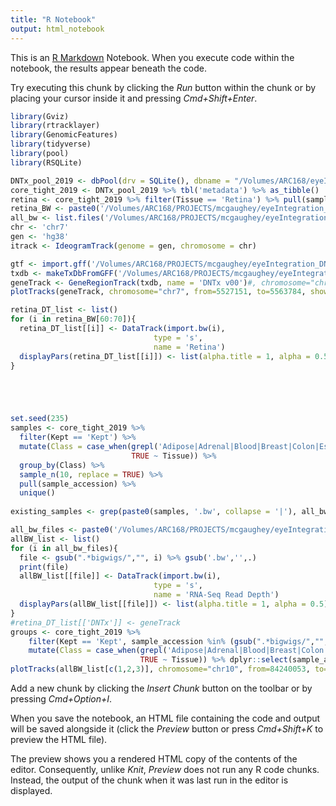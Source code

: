 ```yaml
---
title: "R Notebook"
output: html_notebook
---
```


This is an [R Markdown](http://rmarkdown.rstudio.com) Notebook. When you execute code within the notebook, the results appear beneath the code. 

Try executing this chunk by clicking the *Run* button within the chunk or by placing your cursor inside it and pressing *Cmd+Shift+Enter*. 

```r
library(Gviz)
library(rtracklayer)
library(GenomicFeatures)
library(tidyverse)
library(pool)
library(RSQLite)

DNTx_pool_2019 <- dbPool(drv = SQLite(), dbname = "/Volumes/ARC168/eyeIntegration_app/www/2019/DNTx_EiaD_human_expression_2019_00.sqlite", idleTimeout = 3600000)
core_tight_2019 <- DNTx_pool_2019 %>% tbl('metadata') %>% as_tibble()
retina <- core_tight_2019 %>% filter(Tissue == 'Retina') %>% pull(sample_accession)
retina_BW <- paste0('/Volumes/ARC168/PROJECTS/mcgaughey/eyeIntegration_DNTx/bigwigs/', retina, '.bw')
all_bw <- list.files('/Volumes/ARC168/PROJECTS/mcgaughey/eyeIntegration_DNTx/bigwigs/', pattern = '*bw')
chr <- 'chr7'
gen <- 'hg38'
itrack <- IdeogramTrack(genome = gen, chromosome = chr)

gtf <- import.gff('/Volumes/ARC168/PROJECTS/mcgaughey/eyeIntegration_DNTx/de_novo_transcriptome_processed.gtf.gz', format = 'gtf')
txdb <- makeTxDbFromGFF('/Volumes/ARC168/PROJECTS/mcgaughey/eyeIntegration_DNTx/de_novo_transcriptome_processed.gtf.gz', format = 'gtf')
geneTrack <- GeneRegionTrack(txdb, name = 'DNTx v00')#, chromosome="chr7", from=5527151, to=5563784, name = 'DNTx')
plotTracks(geneTrack, chromosome="chr7", from=5527151, to=5563784, showId=TRUE)

retina_DT_list <- list()
for (i in retina_BW[60:70]){
  retina_DT_list[[i]] <- DataTrack(import.bw(i),
                                type = 's', 
                                name = 'Retina')
  displayPars(retina_DT_list[[i]]) <- list(alpha.title = 1, alpha = 0.5)
}





set.seed(235)
samples <- core_tight_2019 %>% 
  filter(Kept == 'Kept') %>% 
  mutate(Class = case_when(grepl('Adipose|Adrenal|Blood|Breast|Colon|Esopha|Heart|Kidney|Liver|Lung|Muscle|Nerve|Pancre|Pitui|Salivar|Skin|Small|Spleen|Stomach|Thyroid', Tissue) ~ 'Non-neuronal', 
                           TRUE ~ Tissue)) %>% 
  group_by(Class) %>% 
  sample_n(10, replace = TRUE) %>% 
  pull(sample_accession) %>% 
  unique()
                                                                 
existing_samples <- grep(paste0(samples, '.bw', collapse = '|'), all_bw, value = T) %>% unique()

all_bw_files <- paste0('/Volumes/ARC168/PROJECTS/mcgaughey/eyeIntegration_DNTx/bigwigs/',existing_samples)
allBW_list <- list()
for (i in all_bw_files){
  file <- gsub(".*bigwigs/","", i) %>% gsub('.bw','',.) 
  print(file)
  allBW_list[[file]] <- DataTrack(import.bw(i),
                                type = 's',
                                name = 'RNA-Seq Read Depth')
  displayPars(allBW_list[[file]]) <- list(alpha.title = 1, alpha = 0.5)
}
#retina_DT_list[['DNTx']] <- geneTrack
groups <- core_tight_2019 %>% 
    filter(Kept == 'Kept', sample_accession %in% (gsub(".*bigwigs/","", existing_samples) %>% gsub('.bw','',.))) %>% 
    mutate(Class = case_when(grepl('Adipose|Adrenal|Blood|Breast|Colon|Esopha|Heart|Kidney|Liver|Lung|Muscle|Nerve|Pancre|Pitui|Salivar|Skin|Small|Spleen|Stomach|Thyroid', Tissue) ~ 'Non-neuronal', 
                             TRUE ~ Tissue)) %>% dplyr::select(sample_accession, Class) %>% unique() %>% pull(Class)
plotTracks(allBW_list[c(1,2,3)], chromosome="chr10", from=84240053, to=84264960, showId=TRUE, groups = groups[1:5])
```

Add a new chunk by clicking the *Insert Chunk* button on the toolbar or by pressing *Cmd+Option+I*.

When you save the notebook, an HTML file containing the code and output will be saved alongside it (click the *Preview* button or press *Cmd+Shift+K* to preview the HTML file). 

The preview shows you a rendered HTML copy of the contents of the editor. Consequently, unlike *Knit*, *Preview* does not run any R code chunks. Instead, the output of the chunk when it was last run in the editor is displayed.

